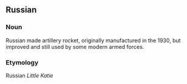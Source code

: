 ==Russian==
===Noun===
Russian made artillery rocket, originally manufactured in the 1930, but improved and still used by some modern armed forces.
===Etymology===
Russian ''Little Katie''